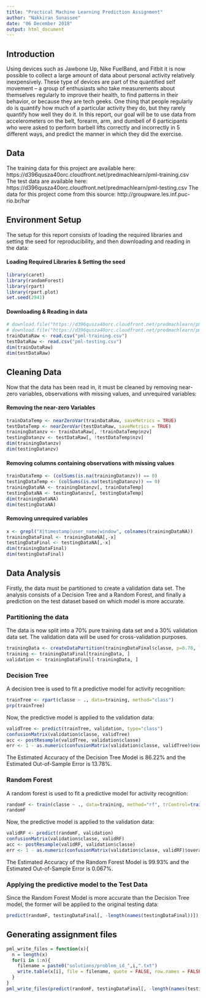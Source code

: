 ```yaml
---
title: "Practical Machine Learning Prediction Assignment"
author: "Nakkiran Sunassee"
date: "06 December 2018"
output: html_document
---
```


## Introduction
Using devices such as Jawbone Up, Nike FuelBand, and Fitbit it is now possible to collect a large amount of data about personal activity relatively inexpensively. These type of devices are part of the quantified self movement – a group of enthusiasts who take measurements about themselves regularly to improve their health, to find patterns in their behavior, or because they are tech geeks. One thing that people regularly do is quantify how much of a particular activity they do, but they rarely quantify how well they do it.
In this report, our goal will be to use data from accelerometers on the belt, forearm, arm, and dumbell of 6 participants who were asked to perform barbell lifts correctly and incorrectly in 5 different ways, and predict the manner in which they did the exercise.

## Data
The training data for this project are available here: https://d396qusza40orc.cloudfront.net/predmachlearn/pml-training.csv
The test data are available here: https://d396qusza40orc.cloudfront.net/predmachlearn/pml-testing.csv
The data for this project come from this source: http://groupware.les.inf.puc-rio.br/har


## Environment Setup
The setup for this report consists of loading the required libraries and setting the seed for reproducibility, and then downloading and reading in the data:

#### Loading Required Libraries & Setting the seed
```r
library(caret)
library(randomForest)
library(rpart)
library(rpart.plot)
set.seed(2941)
```

#### Downloading & Reading in data
```r
# download.file("https://d396qusza40orc.cloudfront.net/predmachlearn/pml-training.csv", destfile = "pml-training.csv", method = "auto")
# download.file("https://d396qusza40orc.cloudfront.net/predmachlearn/pml-testing.csv", destfile = "pml-testing.csv", method = "auto")
trainDataRaw <- read.csv("pml-training.csv")
testDataRaw <- read.csv("pml-testing.csv")
dim(trainDataRaw)
dim(testDataRaw)
```

## Cleaning Data
Now that the data has been read in, it must be cleaned by removing near-zero variables, observations with missing values, and unrequired variables:

#### Removing the near-zero Variables
```r
trainDataTemp <- nearZeroVar(trainDataRaw, saveMetrics = TRUE)
testDataTemp <- nearZeroVar(testDataRaw, saveMetrics = TRUE)
trainingDatanzv <- trainDataRaw[, !trainDataTemp$nzv]
testingDatanzv <- testDataRaw[, !testDataTemp$nzv]
dim(trainingDatanzv)
dim(testingDatanzv)
```
#### Removing columns containing observations with missing values  
```r
trainDataTemp <- (colSums(is.na(trainingDatanzv)) == 0)
testingDataTemp <- (colSums(is.na(testingDatanzv)) == 0)
trainingDataNA <- trainingDatanzv[, trainDataTemp]
testingDataNA <- testingDatanzv[, testingDataTemp]
dim(trainingDataNA)
dim(testingDataNA)
```
#### Removing unrequired variables  
```r
x <- grepl("X|timestamp|user_name|window", colnames(trainingDataNA))
trainingDataFinal <- trainingDataNA[,-x]
testingDataFinal <- testingDataNA[,-x]
dim(trainingDataFinal)
dim(testingDataFinal)
```

## Data Analysis
Firstly, the data must be partitioned to create a validation data set. The analysis consists of a Decision Tree and a Random Forest, and finally a prediction on the test dataset based on which model is more accurate.

### Partitioning the data
The data is now split into a 70% pure training data set and a 30% validation data set. The validation data will be used for cross-validation purposes.  
```r
trainingData <- createDataPartition(trainingDataFinal$classe, p=0.70, list=FALSE)
training <- trainingDataFinal[trainingData, ]
validation <- trainingDataFinal[-trainingData, ]
```

### Decision Tree  
A decision tree is used to fit a predictive model for activity recognition:  
```r
trainTree <- rpart(classe ~ ., data=training, method="class")
prp(trainTree)
```

Now, the predictive model is applied to the validation data:  
```r
validTree <- predict(trainTree, validation, type="class")
confusionMatrix(validation$classe, validTree)
acc <- postResample(validTree, validation$classe)
err <- 1 - as.numeric(confusionMatrix(validation$classe, validTree)$overall[1])
```
The Estimated Accuracy of the Decision Tree Model is 86.22% and the Estimated Out-of-Sample Error is 13.78%.

### Random Forest
A random forest is used to fit a predictive model for activity recognition:
```r
randomF <- train(classe ~ ., data=training, method="rf", trControl=trainControl(method="cv",5), ntree=250)
randomF
```
Now, the predictive model is applied to the validation data:  
```r
validRF <- predict(randomF, validation)
confusionMatrix(validation$classe, validRF)
acc <- postResample(validRF, validation$classe)
err <- 1 - as.numeric(confusionMatrix(validation$classe, validRF)$overall[1])
```
The Estimated Accuracy of the Random Forest Model is 99.93% and the Estimated Out-of-Sample Error is 0.067%.

### Applying the predictive model to the Test Data
Since the Random Forest Model is more accurate than the Decision Tree model, the former will be applied to the original testing data:  
```r
predict(randomF, testingDataFinal[, -length(names(testingDataFinal))])
```

## Generating assignment files
```r
pml_write_files = function(x){
  n = length(x)
  for(i in 1:n){
    filename = paste0("solutions/problem_id_",i,".txt")
    write.table(x[i], file = filename, quote = FALSE, row.names = FALSE, col.names = FALSE)
  }
}
pml_write_files(predict(randomF, testingDataFinal[, -length(names(testingDataFinal))]))
```